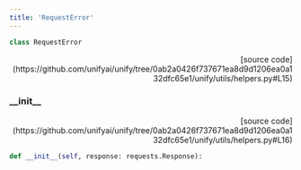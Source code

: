 ```yaml
---
title: 'RequestError'
---
```


```python
class RequestError
```

<p align="right">[source code](https://github.com/unifyai/unify/tree/0ab2a0426f737671ea8d9d1206ea0a132dfc65e1/unify/utils/helpers.py#L15)</p>



### \_\_init\_\_

<p align="right">[source code](https://github.com/unifyai/unify/tree/0ab2a0426f737671ea8d9d1206ea0a132dfc65e1/unify/utils/helpers.py#L16)</p>

```python
def __init__(self, response: requests.Response):
```

